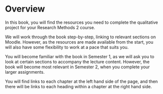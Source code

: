 # Overview {.unnumbered}  

In this book, you will find the resources you need to complete the qualitative project for your Research Methods 2 course. 

We will work through the book step-by-step, linking to relevant sections on Moodle. However, as the resources are made available from the start, you will also have some flexibility to work at a pace that suits you. 

You will become familiar with the book in Semester 1, as we will ask you to look at certain sections to accompany the lecture content. However, the book will become most relevant in Semester 2, when you complete your larger assignments. 

You will find links to each chapter at the left hand side of the page, and then there will be links to each heading within a chapter at the right hand side.


